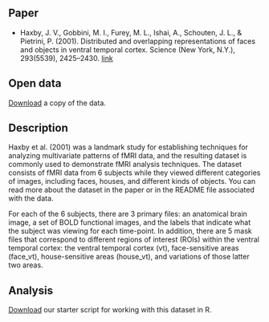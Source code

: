 ## Paper

-   Haxby, J. V., Gobbini, M. I., Furey, M. L., Ishai, A., Schouten, J. L., & Pietrini, P. (2001). Distributed and overlapping representations of faces and objects in ventral temporal cortex. Science (New York, N.Y.), 293(5539), 2425–2430. [link](https://doi.org/10.1126/science.1063736)

## Open data

[Download](http://data.pymvpa.org/datasets/haxby2001/) a copy of the data.

## Description

Haxby et al. (2001) was a landmark study for establishing techniques for analyzing multivariate patterns of fMRI data, and the resulting dataset is commonly used to demonstrate fMRI analysis techniques. The dataset consists of fMRI data from 6 subjects while they viewed different categories of images, including faces, houses, and different kinds of objects. You can read more about the dataset in the paper or in the README file associated with the data.

For each of the 6 subjects, there are 3 primary files: an anatomical brain image, a set of BOLD functional images, and the labels that indicate what the subject was viewing for each time-point. In addition, there are 5 mask files that correspond to different regions of interest (ROIs) within the ventral temporal cortex: the ventral temporal cortex (vt), face-sensitive areas (face_vt), house-sensitive areas (house_vt), and variations of those latter two areas.

## Analysis

[Download](../files/fmri-data-wrangling.Rmd) our starter script for working with this dataset in R.
